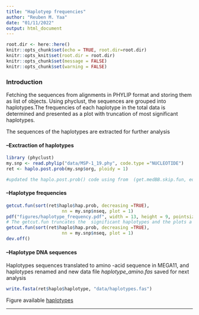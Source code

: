 ```yaml
---
title: "Haplotyep frequencies"
author: "Reuben M. Yaa"
date: "01/11/2022"
output: html_document
---
```


```r
root.dir <- here::here()
knitr::opts_chunk$set(echo = TRUE, root.dir=root.dir)
knitr::opts_knit$set(root.dir = root.dir)
knitr::opts_chunk$set(message = FALSE)
knitr::opts_chunk$set(warning = FALSE)
```

### Introduction

Fetching the sequences from alignments in PHYLIP format and storing them as list of objects. Using phyclust, the sequences are grouped into haplotypes.The frequencies of each haplotype in the total data is determined and presented as a plot with truncation of most significant haplotypes.

The sequences of the haplotypes are extracted for further analysis

#### --Exctraction of haplotypes
```r
library (phyclust)
my.snp <- read.phylip("data/MSP-1_19.phy", code.type ="NUCLEOTIDE")
ret <- haplo.post.prob(my.snp$org, ploidy = 1)

#updated the haplo.post.prob() code using from  (get.medBB.skip.fun, edit = T)>, from github.com/snoweye/phyclust/issues/7 I raised

```

#### --Haplotype frequencies
```r
getcut.fun(sort(ret$haplo$hap.prob, decreasing =TRUE), 
                     nn = my.snp$nseq, plot = 1)
pdf("figures/haplotype_frequency.pdf", width = 13, height = 9, pointsize=18)#save as pdf file
# The getcut.fun truncates the  significant haplotypes and the plots a graph 
getcut.fun(sort(ret$haplo$hap.prob, decreasing =TRUE), 
                     nn = my.snp$nseq, plot = 1)
dev.off()

```
#### --Haplotype DNA sequences

Haplotypes sequences  translated to amino -acid sequence in MEGA11, and haplotypes renamed and new data file *haplotype_amino.fas* saved for next analysis

```r
write.fasta(ret$haplo$haplotype, "data/haplotypes.fas")

```

Figure available [haplotypes](https://mangiruben.github.io/pfMSP1-Malaria/figures/haplotype_frequency.pdf)
<hr>